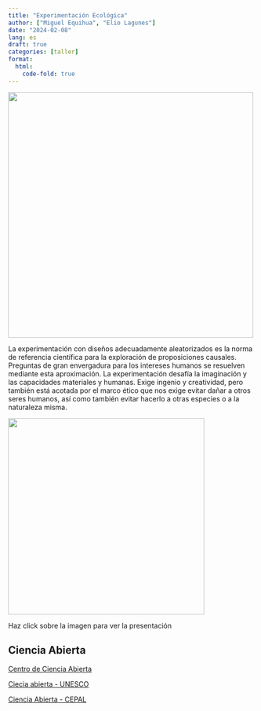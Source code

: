 ```yaml
---
title: "Experimentación Ecológica"
author: ["Miguel Equihua", "Elio Lagunes"]
date: "2024-02-08"
lang: es
draft: true
categories: [taller]
format:
  html:
    code-fold: true
---
```


![](Planeta-en-botella.jpg){width="500"}

La experimentación con diseños adecuadamente aleatorizados es la norma de referencia científica para la exploración de proposiciones causales. Preguntas de gran envergadura para los intereses humanos se resuelven mediante esta aproximación. La experimentación desafía la imaginación y las capacidades materiales y humanas. Exige ingenio y creatividad, pero también está acotada por el marco ético que nos exige evitar dañar a otros seres humanos, así como también evitar hacerlo a otras especies o a la naturaleza misma.



::: {layout="[[-20, 40, -20],[-20, 40, -20]]"}
[![](desierto4.jpg){width="400"}](../../presentaciones/11-experimentar/experimentar.qmd)

Haz click sobre la imagen para ver la presentación
:::


## Ciencia Abierta

[Centro de Ciencia Abierta](https://osf.io/)

[Ciecia abierta - UNESCO](https://www.unesco.org/en/open-science)

[Ciencia Abierta - CEPAL](https://www.cepal.org/es/notas/manual-capacitacion-foster-ciencia-abierta)
